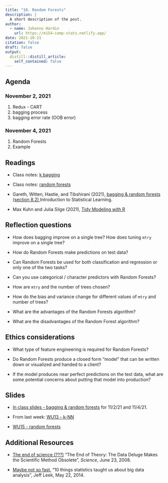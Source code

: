 ```yaml
---
title: "10. Random Forests"
description: |
  A short description of the post.
author:
  - name: Johanna Hardin
    url: https://m154-comp-stats.netlify.app/  
date: 2021-10-21
citation: false
draft: false
output:
  distill::distill_article:
    self_contained: false
---
```




## Agenda <i class="fas fa-calendar-alt" target="_blank"></i>

### November 2, 2021

1. Redux - CART
2. bagging process
3. bagging error rate (OOB error)

### November 4, 2021

1. Random Forests
2. Example

## Readings <i class="fas fa-book-open"></i> 

* Class notes: <a href = "http://st47s.com/Math154/Notes/class.html#bagging" target= "_blank">k bagging</a>

* Class notes: <a href = "http://st47s.com/Math154/Notes/class.html#rf" target= "_blank">random forests</a>


* Gareth, Witten, Hastie, and Tibshirani (2021), <a href = "https://web.stanford.edu/~hastie/ISLR2/ISLRv2_website.pdf" target = "_blank">bagging & random forests (section 8.2) </a> Introduction to Statistical Learning.


* Max Kuhn and Julia Silge (2021), <a href = "https://www.tmwr.org/" target = "_blank">Tidy Modeling with R</a>

## Reflection questions <i class="fas fa-lightbulb"></i>

* How does bagging improve on a single tree?  How does tuning `mtry` improve on a single tree?

* How do Random Forests make predictions on test data?

* Can Random Forests be used for both classification and regression or only one of the two tasks?

* Can you use categorical / character predictors with Random Forests?

* How are `mtry` and the number of trees chosen?

* How do the bias and variance change for different values of `mtry` and number of trees?

* What are the advantages of the Random Forests algorithm?

* What are the disadvantages of the Random Forest algorithm?

## Ethics considerations <i class="fas fa-balance-scale"></i> 

* What type of feature engineering is required for Random Forests?

* Do Random Forests produce a closed form "model" that can be written down or visualized and handed to a client?

* If the model produces near perfect predictions on the test data, what are some potential concerns about putting that model into production?

## Slides <i class="fas fa-desktop"></i> 


* <a href = "https://m154-comp-stats.netlify.app/slides/2021-11-02-rf" target = "_blank">In class slides - bagging & random forests</a> for 11/2/21 and 11/4/21.

* From last week: <a href = "https://m154-comp-stats.netlify.app/slides/Math154_WU13_knn.pdf" target = "_blank">WU13 - k-NN</a>

* <a href = "https://m154-comp-stats.netlify.app/slides/Math154_WU15_rd.pdf" target = "_blank">WU15 - random forests</a>

## Additional Resources <i class="fas fa-laptop"></i> 

* <a href = "http://www.wired.com/2008/06/pb-theory/" target = "_blank">The end of science (???)</a> "The End of Theory: The Data Deluge Makes the Scientific Method Obsolete", *Science*, June 23, 2008.

* <a href = "http://simplystatistics.org/2014/05/22/10-things-statistics-taught-us-about-big-data-analysis/" target = "_blank">Maybe not so fast.</a> "10 things statistics taught us about big data analysis", Jeff Leek, May 22, 2014.


